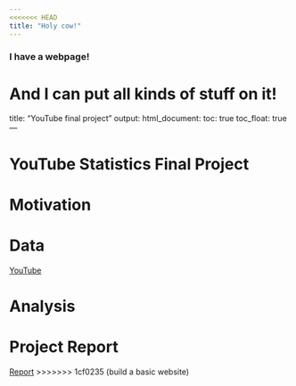 ```yaml
---
<<<<<<< HEAD
title: "Holy cow!"
---
```


### I have a webpage!

And I can put all kinds of stuff on it!
=======
title: "YouTube final project"
output: 
  html_document:
    toc: true
    toc_float: true
---

# YouTube Statistics Final Project

# Motivation

# Data
[YouTube](https://www.youtube.com/)

# Analysis

# Project Report
[Report](report.html)
>>>>>>> 1cf0235 (build a basic website)
